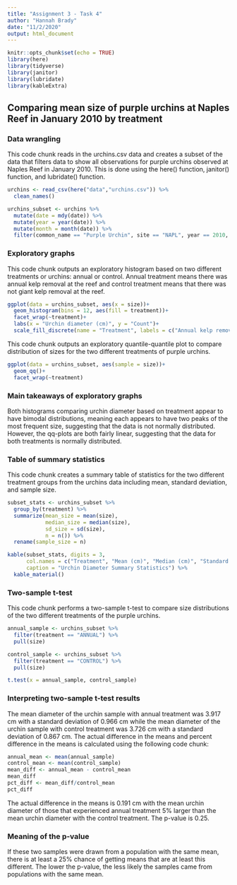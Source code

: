 ```yaml
---
title: "Assignment 3 - Task 4"
author: "Hannah Brady"
date: "11/2/2020"
output: html_document
---
```


```r
knitr::opts_chunk$set(echo = TRUE)
library(here)
library(tidyverse)
library(janitor)
library(lubridate)
library(kableExtra)
```

## Comparing mean size of purple urchins at Naples Reef in January 2010 by treatment

### Data wrangling

This code chunk reads in the urchins.csv data and creates a subset of the data that filters data to show all observations for purple urchins observed at Naples Reef in January 2010. This is done using the here() function, janitor() function, and lubridate() function.

```r
urchins <- read_csv(here("data","urchins.csv")) %>% 
  clean_names()

urchins_subset <- urchins %>% 
  mutate(date = mdy(date)) %>% 
  mutate(year = year(date)) %>% 
  mutate(month = month(date)) %>% 
  filter(common_name == "Purple Urchin", site == "NAPL", year == 2010, month == 1)
```

### Exploratory graphs

This code chunk outputs an exploratory histogram based on two different treatments or urchins: annual or control. Annual treatment means there was annual kelp removal at the reef and control treatment means that there was not giant kelp removal at the reef.

```r
ggplot(data = urchins_subset, aes(x = size))+
  geom_histogram(bins = 12, aes(fill = treatment))+
  facet_wrap(~treatment)+
  labs(x = "Urchin diameter (cm)", y = "Count")+
  scale_fill_discrete(name = "Treatment", labels = c("Annual kelp removal", "No giant kelp removal"))
```

This code chunk outputs an exploratory quantile-quantile plot to compare distribution of sizes for the two different treatments of purple urchins.

```r
ggplot(data = urchins_subset, aes(sample = size))+
  geom_qq()+
  facet_wrap(~treatment)
```

### Main takeaways of exploratory graphs

Both histograms comparing urchin diameter based on treatment appear to have bimodal distributions, meaning each appears to have two peaks of the most frequent size, suggesting that the data is not normally distributed. However, the qq-plots are both fairly linear, suggesting that the data for both treatments is normally distributed.

### Table of summary statistics

This code chunk creates a summary table of statistics for the two different treatment groups from the urchins data including mean, standard deviation, and sample size.

```r
subset_stats <- urchins_subset %>% 
  group_by(treatment) %>% 
  summarize(mean_size = mean(size),
            median_size = median(size),
            sd_size = sd(size),
            n = n()) %>%  
  rename(sample_size = n)

kable(subset_stats, digits = 3,
      col.names = c("Treatment", "Mean (cm)", "Median (cm)", "Standard Deviation (cm)", "Sample Size"),
      caption = "Urchin Diameter Summary Statistics") %>% 
  kable_material()
```

### Two-sample t-test

This code chunk performs a two-sample t-test to compare size distributions of the two different treatments of the purple urchins.

```r
annual_sample <- urchins_subset %>% 
  filter(treatment == "ANNUAL") %>% 
  pull(size)

control_sample <- urchins_subset %>% 
  filter(treatment == "CONTROL") %>% 
  pull(size)

t.test(x = annual_sample, control_sample)
```

### Interpreting two-sample t-test results

The mean diameter of the urchin sample with annual treatment was 3.917 cm with a standard deviation of 0.966 cm while the mean diameter of the urchin sample with control treatment was 3.726 cm with a standard deviation of 0.867 cm. The actual difference in the means and percent difference in the means is calculated using the following code chunk:

```r
annual_mean <- mean(annual_sample)
control_mean <- mean(control_sample)
mean_diff <- annual_mean - control_mean
mean_diff
pct_diff <- mean_diff/control_mean
pct_diff
```

The actual difference in the means is 0.191 cm with the mean urchin diameter of those that experienced annual treatment 5% larger than the mean urchin diameter with the control treatment. The p-value is 0.25.

### Meaning of the p-value

If these two samples were drawn from a population with the same mean, there is at least a 25% chance of getting means that are at least this different. The lower the p-value, the less likely the samples came from populations with the same mean.


